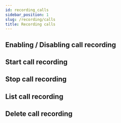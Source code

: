 ```yaml
---
id: recording_calls
sidebar_position: 1
slug: /recording/calls
title: Recording calls
---
```


## Enabling / Disabling call recording

## Start call recording

## Stop call recording

## List call recording

## Delete call recording
